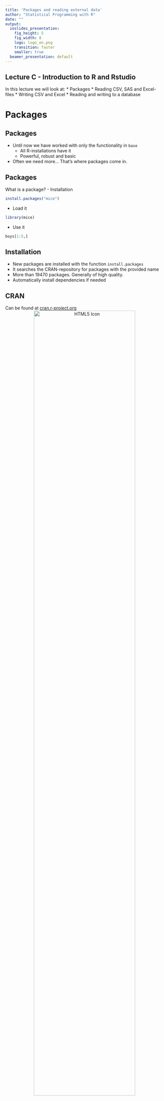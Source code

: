---
title: 'Packages and reading external data'
author: "Statistical Programming with R"
date: ""
output:
  ioslides_presentation:
    fig_height: 5
    fig_width: 8
    logo: logo_en.png
    transition: faster
    smaller: true
  beamer_presentation: default
---

## Lecture C - Introduction to R and Rstudio
In this lecture we will look at:
* Packages
* Reading CSV, SAS and Excel-files
* Writing CSV and Excel
* Reading and writing to a database

# Packages
## Packages
- Until now we have worked with only the functionality in `base`
  - All R-installations have it
  - Powerful, robust and basic 
- Often we need more... That's where packages come in.

## Packages
What is a package?
 - Installation
```{r, eval = FALSE}
install.packages("mice")
```
 
 - Load it
```{r message = FALSE}
library(mice)
```

 - Use it
```{r}
boys[1:5,]
```
 
 
## Installation
 - New packages are installed with the function `install.packages`
 - It searches the CRAN-repository for packages with the provided name
 - More than 19470 packages. Generally of high quality.
 - Automatically install dependencies if needed

## CRAN
Can be found at [cran.r-project.org](https://cran.r-project.org/)
<center>
<img src="figures/fig1.png" alt="HTML5 Icon" width = 80%>
</center>

## Load it
 - Once a package is installed you can load it with `library`.
 - This attaches it to your session and you can use all the functions and datasets in it
 - But you can not see it in your environment?
 
## Load it
 - It is hidden underneath your global environment, so it does not clutter up you workspace
 
![Location of mice](figures/fig2.png)

 - But you can use everything in it as though it is
 - See help-file for package with `?mice`

## Use it
 - Now we can call the functions and datasets in the package as other object we
 have created. For instance we now have acess to the `boys`-dataset without loading
 the `boys.RData`
```{r}
boys[1:5,]
```

## Use it
 - Sometimes we only need a single function from a package and we do not want to
 load everything. Then we can use the `package::object`-notation
```{r}
mice::boys[1:5,]
```
 
 
## Packages
We will work with these packages
```{r}
## For reading and writing files
library(readr)
library(haven)
library(readxl)

## For working with databases
library(DBI)
library(RSQLite)
```

## Getting more help
- Many of the popular packages have more userfriendly documentation called vignettes
```{r eval = FALSE}
browseVignettes("readr")
```

- Some packages also have cheat sheets which you can find on google ("R: readr cheat sheet") or
on [posit.co/resources/cheatsheets/](https://posit.co/resources/cheatsheets/)

- If no help is found here: Google is your friend

# Reading datafiles
## Path to files
 - When you start R it has a Working Directory. It is either your systems userdirectory or the directory of your project.
 - To see your current Working Directory use the function `getwd`
```{r eval = FALSE}
getwd()
```
```{r echo = F}
"C:/Users/Morten"
```

- R will first look for files in your Working Directory

## Example
- I have created a small textfile called "example.txt" and put it in the path "C:/Users/Morten/example.txt"
- R can now find it easily if i just write:
```{r}
file("example.txt")
```
- Alternatively i could write the full path:
```{r}
file("C:/Users/Morten/example.txt")
```
- This i called relative and absolute path.

## Writing to files
- Often you would like to export your datasets into a permanent storage once you
are done working with them. One such example was `boys.RData`.
- Today we will export the same dataset to some more common formats

## Writing to files

Simple, but remember `row.names = FALSE`
```{r eval = F}
# CSV (using the package readr)
readr::write_csv2(boys, "boys.csv")

# Excel (using the package xlsx)
xlsx::write.xlsx(boys, "boys.xlsx",
                   row.names = FALSE)

## SAS (using the package haven)
haven::write_sas(boys, "boys.sas7bdat")
```

## Writing to files - SAS

 - `haven::write_sas` exists... but rarely works
 - Usually better to write to a CSV and then read that from SAS. But make sure to check your data afterwards! The conversion may introduce errors.

## Reading from files
Also simple
```{r eval = F}
# CSV
boys_csv <- readr::read_csv2("penguins.csv")

# excel
boys_xlsx <- readxl::read_xlsx("penguins.xlsx")

#SAS
boys_sas <- haven::read_sas("penguins.sas7bdat")
```

# Databases
## Databases
- Tabular data can be stored in relational databases s.a.
  * Oracle (`ROracle`)
  * PostGres (`RPostgresql`)
  * MySql (`RMysql`)
  * SQLite (`RSQLite`)
- Working with databases is an entire course in itself, but we will look at how
to use the `DBI`-package to interact with `SQLite`.
- Very similar syntax when using other database-backends

## DBI

- Short for DataBase Interface
- Strives to make a common interface to all the different backends, so you only
have to learn one syntax.
- All functions start with `db` and then a verb s.a. `dbConnect`
- Most major backends are supported.
- Workflow:
  * Connect to database
  * Do operations (writing or reading data)
  * Disconnect
- Well maintained and good documentation at [dbi.r-dbi.org](https://dbi.r-dbi.org)

## R and Databases

![Database](figures/fig3.png)

## Connecting
- We will use `SQLite` as an example since we can run it ourselves on our computers.
- To connect to the database use `dbConnect`:
```{r results='hide'}
library(DBI)
con <- dbConnect(RSQLite::SQLite(), dbname = "database.sqlite")
con
```

```{r echo = FALSE}
cat("<SQLiteConnection>
  Path: C:\\Users\\Morten\\database.sqlite
  Extensions: TRUE")
```
 
## Write to database
- To write a dataset to a database use  `dbWriteTable`
```{r}
dbWriteTable(con,
             name = "boys_db",
             value = boys)
```
- We can now see that a table has been create
```{r}
dbListTables(con)
```

## Reading from database
- To read a table into R we use `dbReadTable`
```{r}
boys_from_db <- dbReadTable(con, "boys_db")
boys_from_db[1:5,]
```


## SQL-queries
- You can also use SQL to make more specific and powerful queries from your database
- It is beyond the scope of this course, but if you work with databases it is worth it to learn some basic SQL
- To send a query to the database and fetch the result use `dbGetQuery`
```{r}
old_boys <- dbGetQuery(con, "SELECT * FROM BOYS_DB WHERE age > 20")
old_boys[1:5,]
```
## Deleting tables
- To remove a table from the database use `dbRemoveTable`
```{r}
dbRemoveTable(con, "boys_db")
```

## Disconnecting
- When you are done working with your database, remember to disconnect:
```{r}
dbDisconnect(con)
```

## Other databases
- `SQlite` is often not a good candidate for a database. When working with official statistics you want a more featurecomplete database running on a dedicated server.
- Can be advanced to set up
- A good start is [solutions.posit.co/connections/db/databases/](https://solutions.posit.co/connections/db/databases/)
